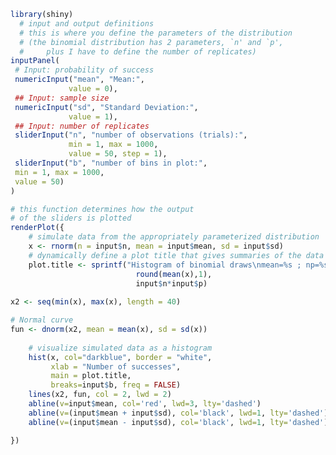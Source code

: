 ```r
library(shiny)
  # input and output definitions
  # this is where you define the parameters of the distribution
  # (the binomial distribution has 2 parameters, `n' and `p',
  #		plus I have to define the number of replicates)
inputPanel(
 # Input: probability of success
 numericInput("mean", "Mean:",
             value = 0),
 ## Input: sample size
 numericInput("sd", "Standard Deviation:",
             value = 1),
 ## Input: number of replicates
 sliderInput("n", "number of observations (trials):",
             min = 1, max = 1000,
             value = 50, step = 1),
 sliderInput("b", "number of bins in plot:",
 min = 1, max = 1000,
 value = 50)
)

# this function determines how the output 
# of the sliders is plotted
renderPlot({
  	# simulate data from the appropriately parameterized distribution
    x <- rnorm(n = input$n, mean = input$mean, sd = input$sd)
	# dynamically define a plot title that gives summaries of the data
	plot.title <- sprintf("Histogram of binomial draws\nmean=%s ; np=%s",
							round(mean(x),1),
							input$n*input$p)
							
x2 <- seq(min(x), max(x), length = 40)

# Normal curve
fun <- dnorm(x2, mean = mean(x), sd = sd(x))
							
  	# visualize simulated data as a histogram
    hist(x, col="darkblue", border = "white",
         xlab = "Number of successes",
         main = plot.title,
         breaks=input$b, freq = FALSE)
    lines(x2, fun, col = 2, lwd = 2)
    abline(v=input$mean, col='red', lwd=3, lty='dashed')
    abline(v=(input$mean + input$sd), col='black', lwd=1, lty='dashed')
    abline(v=(input$mean - input$sd), col='black', lwd=1, lty='dashed')

})
```
